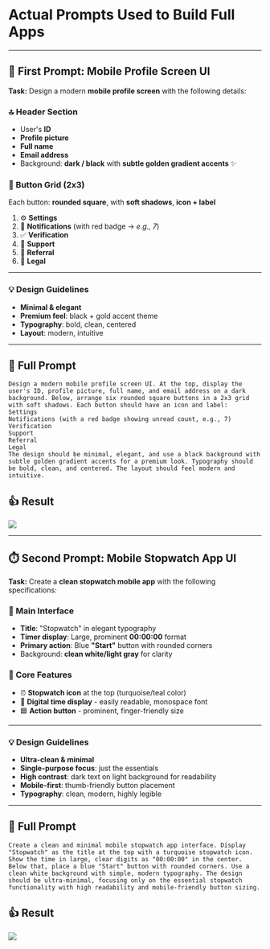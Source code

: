 # Actual Prompts Used to Build Full Apps

---

## 🎨 First Prompt: Mobile Profile Screen UI

**Task:** Design a modern **mobile profile screen** with the following details:

### 🔝 Header Section

- User's **ID**
- **Profile picture**
- **Full name**
- **Email address**
- Background: **dark / black** with **subtle golden gradient accents** ✨

### 🔲 Button Grid (2x3)

Each button: **rounded square**, with **soft shadows**, **icon + label**

1. ⚙️ **Settings**
2. 🔔 **Notifications** (with red badge → *e.g., 7*)
3. ✅ **Verification**
4. 💬 **Support**
5. 🎁 **Referral**
6. 📜 **Legal**

---

### 💡 Design Guidelines

- **Minimal & elegant**
- **Premium feel**: black + gold accent theme
- **Typography**: bold, clean, centered
- **Layout**: modern, intuitive

---

## 📝 Full Prompt

```text
Design a modern mobile profile screen UI. At the top, display the user's ID, profile picture, full name, and email address on a dark background. Below, arrange six rounded square buttons in a 2x3 grid with soft shadows. Each button should have an icon and label:
Settings
Notifications (with a red badge showing unread count, e.g., 7)
Verification
Support
Referral
Legal
The design should be minimal, elegant, and use a black background with subtle golden gradient accents for a premium look. Typography should be bold, clean, and centered. The layout should feel modern and intuitive.
```

## 👍 Result

![](/img/ai/prompt1.png)

---

## ⏱️ Second Prompt: Mobile Stopwatch App UI

**Task:** Create a **clean stopwatch mobile app** with the following specifications:

### 📱 Main Interface

- **Title**: "Stopwatch" in elegant typography
- **Timer display**: Large, prominent **00:00:00** format
- **Primary action**: Blue **"Start"** button with rounded corners
- Background: **clean white/light gray** for clarity

### 🎯 Core Features

- ⏰ **Stopwatch icon** at the top (turquoise/teal color)
- 🔢 **Digital time display** - easily readable, monospace font
- 🟦 **Action button** - prominent, finger-friendly size

---

### 💡 Design Guidelines

- **Ultra-clean & minimal**
- **Single-purpose focus**: just the essentials
- **High contrast**: dark text on light background for readability
- **Mobile-first**: thumb-friendly button placement
- **Typography**: clean, modern, highly legible

---

## 📝 Full Prompt

```text
Create a clean and minimal mobile stopwatch app interface. Display "Stopwatch" as the title at the top with a turquoise stopwatch icon. Show the time in large, clear digits as "00:00:00" in the center. Below that, place a blue "Start" button with rounded corners. Use a clean white background with simple, modern typography. The design should be ultra-minimal, focusing only on the essential stopwatch functionality with high readability and mobile-friendly button sizing.
```

## 👍 Result

![](/img/ai/prompt2.png)